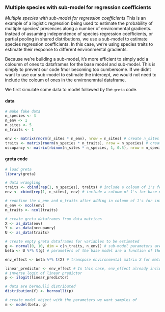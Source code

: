 ### Multiple species with sub-model for regression coefficients

*Multiple species with sub-model for regression coefficients* This is an example of a logistic regression being used to estimate the probability of multiple species' presences along a number of environmental gradients. Instead of assuming independence of species regression coefficients, or partial pooling in shared distributions, we use a sub-model to estimate species regression coefficients. In this case, we're using species traits to estimate their response to different environmental gradients.

Because we're building a sub-model, it's more efficient to simply add a coloumn of ones to dataframes for the base model and sub-model. This is simply to prevent our code fmor becoming too cumbersome. If we didnt want to use our sub-model to estimate the intercept, we would not need to include the coloum of ones in the environemntal dataframe.

We first simulate some data to model followed by the `greta` code.

#### data
<div class="data">
```r
# make fake data
n_species <- 3
n_env <- 1
n_sites <- 5
n_traits <- 1

env <- matrix(rnorm(n_sites * n_env), nrow = n_sites) # create n_sites x n_species matrix of environmental variables
traits <- matrix(rnorm(n_species * n_traits), nrow = n_species) # create n_species * n_traits matix of trait variables
occupancy <- matrix(rbinom(n_sites * n_species, 1, 0.5), nrow = n_species) # create n_sites * n_species matrix of observed occupancy
```
</div>

#### greta code
```r
# load greta
library(greta)

# data wrangling
traits <- cbind(rep(1, n_species), traits) # include a coloum of 1's for sub-model intercept estimation
env <- cbind(rep(1, n_sites), env) # include a coloum of 1's for base model intercept estimation

# redefine the n_env and n_traits after adding in coloum of 1's for intercepts
n_env <- ncol(env)
n_traits <- ncol(traits)

# create greta dataframes from data matrices
X <- as_data(env)
Y <- as_data(occupancy)
U <- as_data(traits)

# create empty greta dataframes for variables to be estimated
g <- normal(0, 10, dim = c(n_traits, n_env)) # sub-model parameters are drawn from normal distributions
beta <- U %*% t(g) # parameters of the base model are a function of the parameters of the sub-model

env_effect <- beta %*% t(X) # transpose environmental matrix X for matrix multiplication

linear_predictor <- env_effect # In this case, env_effect already includes the intercept and so it is equal to the final linear predictor
# inverse logit of linear predictor
p <- ilogit(linear_predictor)

# data are bernoulli distributed
distribution(Y) <- bernoulli(p)

# create model object with the parameters we want samples of
m <- model(beta, g)
```
